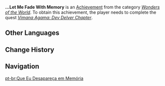 {{Achievement Infobox
|category     = Wonders of the World
|description  = Complete "[[Vimana Agama]]."
|requirements = Complete ''[[Vimana Agama: Dev Delver Chapter]]''.
|primogems    = 10
|id           = 81242
|order id     = 1228
|type         = Quest
|hidden       = 1
}}
'''...Let Me Fade With Memory''' is an [[Achievement]] from the category ''[[Wonders of the World]]''. To obtain this achievement, the player needs to complete the quest ''[[Vimana Agama: Dev Delver Chapter]]''.
<!--
==Gameplay Notes==
==Gallery==
==Trivia==
==Video Guides==
-->
==Other Languages==
{{Other Languages
|en      = ...Let Me Fade With Memory
|zhs     = …请悄悄将我忘记
|zhs_rm  = ...Qǐng Qiāoqiāo Jiāng Wǒ Wàngjì
|zht     = …請悄悄將我忘記
|zht_rm  = ...Qǐng Qiāoqiāo Jiāng Wǒ Wàngjì
|zh_tl   = 
|ja      = …静かに私を忘れて
|ja_rm   = ...Shizuka ni Watashi wo Wasurete
|ja_tl   = ...Quietly Forget About Me
|ko      = …조용히 날 잊어줘
|ko_tl   = ...Forget Me Quietly
|es      = Entiérrame en el olvido
|es_tl   = Bury Me in Oblivion
|fr      = Que je dérive tranquillement dans l'oubli
|fr_tl   = May I Calmly Drift Into Oblivion
|ru      = ...Позволь мне уйти в забвение
|ru_tl   = ...Let Me Drift Into Oblivion
|th      = ...ได้โปรดจงค่อย ๆ ลืมเลือนฉันไป
|th_rm   = ...Dai Prod Jong Koi Koi Luem Luern Chan Pai
|th_tl   = ...Please Let Me Fade With Memory
|vi      = ...Hãy Âm Thầm Quên Tôi Đi
|vi_tl   = 
|de      = ...&nbsp;Vergiss mich ruhig.
|de_tl   = ...Forget Me If You Like.
|id      = Pupus Bersama Kenangan
|id_tl   = Fading With Memories
|pt      = Que Eu Desapareça em Memória
|pt_tl   = 
|tr      = ...&nbsp;Anılarımla Solayım
|tr_tl   = 
|it      = Memorie spente
|it_tl   = Extinguished Memories
}}
<!--
==References==
{{Reflist|1}}
-->

==Change History==
{{Change History|3.0}}

==Navigation==
{{Achievement Navbox|Category}}

[[pt-br:Que Eu Desapareça em Memória]]